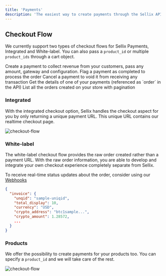 ```yaml
---
title: 'Payments'
description: 'The easiest way to create payments through the Sellix API'
---
```


## Checkout Flow

We currently support two types of checkout flows for Sellix Payments, Integrated and White-label.
You can also pass a `product_id` or multiple `product_ids` through a cart object.

<Card title="Create a Payment" icon="money-simple-from-bracket" href="/api-reference/payments/post-payments">
  Create a payment to collect revenue from your customers, pass any amount, gateway and configuration.
</Card>
<CardGroup cols={2}>
  <Card title="Complete a Payment" icon="check-to-slot" href="/api-reference/payments/create-payments">
    Flag a payment as completed to process the order
  </Card>
  <Card title="Delete a Payment" icon="xmark" href="/api-reference/payments/delete-payments">
    Cancel a payment to void it from receiving any transaction
  </Card>
</CardGroup>
<CardGroup cols={2}>
  <Card title="Get Order" icon="dice-one" href="/api-reference/orders/get-orders">
    Get the details of one of your payments (referenced as `order` in the API)
  </Card>
  <Card title="List Orders" icon="bars-staggered" href="/api-reference/orders/list-orders">
    List all the orders created on your store with pagination
  </Card>
</CardGroup>

### Integrated
With the integrated checkout option, Sellix handles the checkout aspect for you by only returning a unique payment URL. This unique URL contains our realtime checkout page.

![checkout-flow](/images/checkout.png)

### White-label
The white-label checkout flow provides the raw order created rather than a payment URL. With the raw order information, you are able to develop and integrate your own checkout experience completely separate from Sellix.

<Info>To receive real-time status updates about the order, consider using our [Webhooks](/api-reference/webhooks)</Info>

```json
{
  "invoice": {
    "unqid": "sample-uniqid",
    "total_display": 10,
    "currency": "USD",
    "crypto_address": "btc1sample...",
    "crypto_amount": 1.28572,
    ...
  }
}
```

### Products
We offer the possibility to create payments for your products too. You can specify a `product_id` and we will take care of the rest.

![checkout-flow](/images/all-products.png)